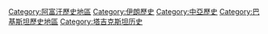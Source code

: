 {{Commonscat|Bactria}}

[[Category:阿富汗歷史地區|Category:阿富汗歷史地區]]
[[Category:伊朗歷史|Category:伊朗歷史]]
[[Category:中亞歷史|Category:中亞歷史]]
[[Category:巴基斯坦歷史地區|Category:巴基斯坦歷史地區]]
[[Category:塔吉克斯坦历史|Category:塔吉克斯坦历史]]